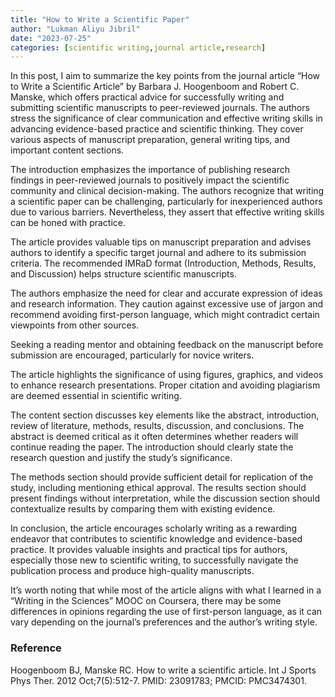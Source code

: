 ```yaml
---
title: "How to Write a Scientific Paper"
author: "Lukman Aliyu Jibril"
date: "2023-07-25"
categories: [scientific writing,journal article,research]
---
```



In this post, I aim to summarize the key points from the journal article "How to Write a Scientific Article" by Barbara J. Hoogenboom and Robert C. Manske, which offers practical advice for successfully writing and submitting scientific manuscripts to peer-reviewed journals. The authors stress the significance of clear communication and effective writing skills in advancing evidence-based practice and scientific thinking. They cover various aspects of manuscript preparation, general writing tips, and important content sections.

The introduction emphasizes the importance of publishing research findings in peer-reviewed journals to positively impact the scientific community and clinical decision-making. The authors recognize that writing a scientific paper can be challenging, particularly for inexperienced authors due to various barriers. Nevertheless, they assert that effective writing skills can be honed with practice.

The article provides valuable tips on manuscript preparation and advises authors to identify a specific target journal and adhere to its submission criteria. The recommended IMRaD format (Introduction, Methods, Results, and Discussion) helps structure scientific manuscripts.

The authors emphasize the need for clear and accurate expression of ideas and research information. They caution against excessive use of jargon and recommend avoiding first-person language, which might contradict certain viewpoints from other sources.

Seeking a reading mentor and obtaining feedback on the manuscript before submission are encouraged, particularly for novice writers.

The article highlights the significance of using figures, graphics, and videos to enhance research presentations. Proper citation and avoiding plagiarism are deemed essential in scientific writing.

The content section discusses key elements like the abstract, introduction, review of literature, methods, results, discussion, and conclusions. The abstract is deemed critical as it often determines whether readers will continue reading the paper. The introduction should clearly state the research question and justify the study's significance.

The methods section should provide sufficient detail for replication of the study, including mentioning ethical approval. The results section should present findings without interpretation, while the discussion section should contextualize results by comparing them with existing evidence.

In conclusion, the article encourages scholarly writing as a rewarding endeavor that contributes to scientific knowledge and evidence-based practice. It provides valuable insights and practical tips for authors, especially those new to scientific writing, to successfully navigate the publication process and produce high-quality manuscripts.

It's worth noting that while most of the article aligns with what I learned in a "Writing in the Sciences" MOOC on Coursera, there may be some differences in opinions regarding the use of first-person language, as it can vary depending on the journal's preferences and the author's writing style.

### Reference

Hoogenboom BJ, Manske RC. How to write a scientific article. Int J Sports Phys Ther. 2012 Oct;7(5):512-7. PMID: 23091783; PMCID: PMC3474301.
